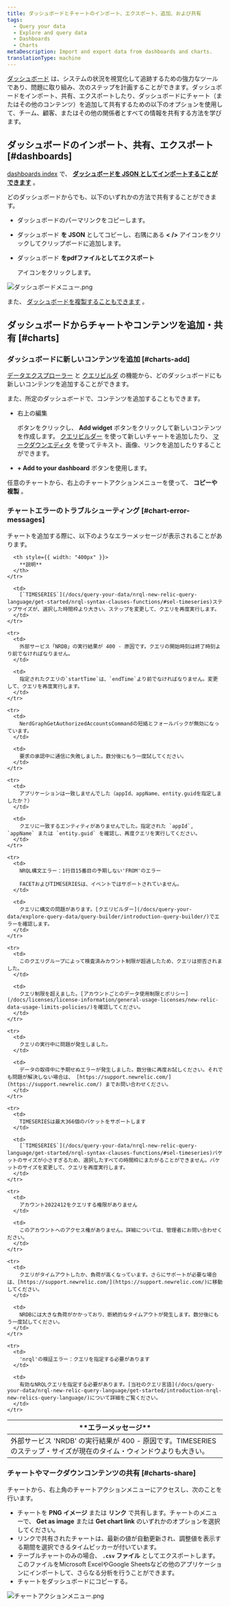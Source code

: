 ```yaml
---
title: ダッシュボードとチャートのインポート、エクスポート、追加、および共有
tags:
  - Query your data
  - Explore and query data
  - Dashboards
  - Charts
metaDescription: Import and export data from dashboards and charts.
translationType: machine
---
```




[ダッシュボード](/docs/query-your-data/explore-query-data/dashboards/introduction-dashboards/) は、システムの状況を視覚化して追跡するための強力なツールであり、問題に取り組み、次のステップを計画することができます。ダッシュボードをインポート、共有、エクスポートしたり、ダッシュボードにチャート（またはその他のコンテンツ）を追加して共有するための以下のオプションを使用して、チーム、顧客、またはその他の関係者とすべての情報を共有する方法を学びます。

## ダッシュボードのインポート、共有、エクスポート [#dashboards]

[dashboards index](/docs/query-your-data/explore-query-data/dashboards/introduction-dashboards/#get-started) で、 **[ダッシュボードを JSON としてインポートすることができます](/docs/query-your-data/explore-query-data/dashboards/introduction-dashboards/#dashboards-import)** 。

どのダッシュボードからでも、以下のいずれかの方法で共有することができます。

* ダッシュボードのパーマリンクをコピーします。

* ダッシュボード **を JSON** としてコピーし、右隅にある **&lt; />** アイコンをクリックしてクリップボードに追加します。

* ダッシュボード **をpdfファイルとしてエクスポート**

  <Icon name="fe-download"/>

  アイコンをクリックします。

<img
  src={ダッシュボードメニューPng}
  title="dashboard_menu.png"
  alt="ダッシュボードメニュー.png"
/>

また、 [ダッシュボードを複製することもできます](/docs/query-your-data/explore-query-data/dashboards/introduction-dashboards/#dashboards-clone) 。

## ダッシュボードからチャートやコンテンツを追加・共有 [#charts]

### ダッシュボードに新しいコンテンツを追加 [#charts-add]

[データエクスプローラー](/docs/query-your-data/explore-query-data/data-explorer/introduction-data-explorer) と [クエリビルダ](/docs/introduction-chart-builder) の機能から、どのダッシュボードにも新しいコンテンツを追加することができます。

また、所定のダッシュボードで、コンテンツを追加することもできます。

* 右上の編集

  <Icon name="fe-edit-2"/>

  ボタンをクリックし、 **Add widget** ボタンをクリックして新しいコンテンツを作成します。 [クエリビルダー](/docs/chart-builder/use-chart-builder/get-started/introduction-chart-builder) を使って新しいチャートを追加したり、 [マークダウンエディタ](#markdown) を使ってテキスト、画像、リンクを追加したりすることができます。

* **+ Add to your dashboard** ボタンを使用します。

任意のチャートから、右上のチャートアクションメニューを使って、 **コピーや複製** 。

### チャートエラーのトラブルシューティング [#chart-error-messages]

チャートを追加する際に、以下のようなエラーメッセージが表示されることがあります。

<table>
  <thead>
    <tr>
      <th style={{ width: "400px" }}>
        **エラーメッセージ**
      </th>

      <th style={{ width: "400px" }}>
        **説明**
      </th>
    </tr>
  </thead>

  <tbody>
    <tr>
      <td>
        外部サービス 'NRDB' の実行結果が 400 - 原因です。TIMESERIESのステップ・サイズが現在のタイム・ウィンドウよりも大きい。
      </td>

      <td>
        [`TIMESERIES`](/docs/query-your-data/nrql-new-relic-query-language/get-started/nrql-syntax-clauses-functions/#sel-timeseries)ステップサイズが、選択した時間枠より大きい。ステップを変更して、クエリを再度実行します。
      </td>
    </tr>

    <tr>
      <td>
        外部サービス「NRDB」の実行結果が 400 - 原因です。クエリの開始時刻は終了時刻より前でなければなりません。
      </td>

      <td>
        指定されたクエリの`startTime`は、`endTime`より前でなければなりません。変更して、クエリを再度実行します。
      </td>
    </tr>

    <tr>
      <td>
        NerdGraphGetAuthorizedAccountsCommandの短絡とフォールバックが無効になっています。
      </td>

      <td>
        要求の承認中に通信に失敗しました。数分後にもう一度試してください。
      </td>
    </tr>

    <tr>
      <td>
        アプリケーションは一致しませんでした（appId、appName、entity.guidを指定しましたか？）
      </td>

      <td>
        クエリに一致するエンティティがありませんでした。指定された `appId`, `appName` または `entity.guid` を確認し、再度クエリを実行してください。
      </td>
    </tr>

    <tr>
      <td>
        NRQL構文エラー：1行目15番目の予期しない'FROM'のエラー

        FACETおよびTIMESERIESは、イベントではサポートされていません。
      </td>

      <td>
        クエリに構文の問題があります。[クエリビルダー](/docs/query-your-data/explore-query-data/query-builder/introduction-query-builder/)でエラーを確認します。
      </td>
    </tr>

    <tr>
      <td>
        このクエリグループによって検査済みカウント制限が超過したため、クエリは拒否されました。
      </td>

      <td>
        クエリ制限を超えました。[アカウントごとのデータ使用制限とポリシー](/docs/licenses/license-information/general-usage-licenses/new-relic-data-usage-limits-policies/)を確認してください。
      </td>
    </tr>

    <tr>
      <td>
        クエリの実行中に問題が発生しました。
      </td>

      <td>
        データの取得中に予期せぬエラーが発生しました。数分後に再度お試しください。それでも問題が解決しない場合は、 [https://support.newrelic.com/](https://support.newrelic.com/) までお問い合わせください。
      </td>
    </tr>

    <tr>
      <td>
        TIMESERIESは最大366個のバケットをサポートします
      </td>

      <td>
        [`TIMESERIES`](/docs/query-your-data/nrql-new-relic-query-language/get-started/nrql-syntax-clauses-functions/#sel-timeseries)バケットのサイズが小さすぎるため、選択したすべての時間枠にまたがることができません。バケットのサイズを変更して、クエリを再度実行します。
      </td>
    </tr>

    <tr>
      <td>
        アカウント2022412をクエリする権限がありません
      </td>

      <td>
        このアカウントへのアクセス権がありません。詳細については、管理者にお問い合わせください。
      </td>
    </tr>

    <tr>
      <td>
        クエリがタイムアウトしたか、負荷が高くなっています。さらにサポートが必要な場合は、[https://support.newrelic.com/](https://support.newrelic.com/)に移動してください。
      </td>

      <td>
        NRDBには大きな負荷がかかっており、断続的なタイムアウトが発生します。数分後にもう一度試してください。
      </td>
    </tr>

    <tr>
      <td>
        'nrql'の検証エラー：クエリを指定する必要があります
      </td>

      <td>
        有効なNRQLクエリを指定する必要があります。[当社のクエリ言語](/docs/query-your-data/nrql-new-relic-query-language/get-started/introduction-nrql-new-relics-query-language/)について詳細をご覧ください。
      </td>
    </tr>
  </tbody>
</table>

### チャートやマークダウンコンテンツの共有 [#charts-share]

チャートから、右上角のチャートアクションメニューにアクセスし、次のことを行います。

* チャートを **PNG イメージ** または **リンク** で共有します。チャートのメニューで、 **Get as image** または **Get chart link** のいずれかのオプションを選択してください。
* リンクで共有されたチャートは、最新の値が自動更新され、調整値を表示する期間を選択できるタイムピッカーが付いています。
* テーブルチャートのみの場合、 **`.csv` ファイル** としてエクスポートします。このファイルをMicrosoft ExcelやGoogle Sheetsなどの他のアプリケーションにインポートして、さらなる分析を行うことができます。
* チャートをダッシュボードにコピーする。

<img
  src={チャートアクションメニューPng}
  title="chart_action_menu.png"
  alt="チャートアクションメニュー.png"
/>
